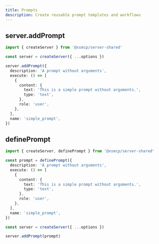 ```yaml
---
title: Prompts
description: Create reusable prompt templates and workflows
---
```


## server.addPrompt

```ts
import { createServer } from '@xsmcp/server-shared'

const server = createServer({ ...options })

server.addPrompt({
  description: 'A prompt without arguments',
  execute: () => [
    {
      content: {
        text: 'This is a simple prompt without arguments.',
        type: 'text',
      },
      role: 'user',
    },
  ],
  name: 'simple_prompt',
})
```

## definePrompt

```ts
import { createServer, definePrompt } from '@xsmcp/server-shared'

const prompt = definePrompt({
  description: 'A prompt without arguments',
  execute: () => [
    {
      content: {
        text: 'This is a simple prompt without arguments.',
        type: 'text',
      },
      role: 'user',
    },
  ],
  name: 'simple_prompt',
})

const server = createServer({ ...options })

server.addPrompt(prompt)
```
